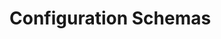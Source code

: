 
# Configuration Schemas

<Cards num={5}>
  <Card
    arrow
    title="Data Models"
    href="/docs/data-ops/config-schema/data-models"
  />
  <Card
    arrow
    title="Saved Explorations"
    href="/docs/data-ops/config-schema/saved-explorations"
  />
  <Card
    arrow
    title="Dashboards"
    href="/docs/data-ops/config-schema/dashboards"
  />
  <Card
    arrow
    title="Color Palettes"
    href="/docs/data-ops/config-schema/color-palettes"
  />
  <Card
    arrow
    title="Homepage Launchpad"
    href="/docs/data-ops/config-schema/homepage-launchpad"
  />
</Cards>
